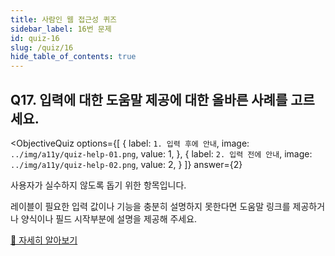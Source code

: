 ```yaml
---
title: 사람인 웹 접근성 퀴즈
sidebar_label: 16번 문제
id: quiz-16
slug: /quiz/16
hide_table_of_contents: true
---
```


## Q17. 입력에 대한 도움말 제공에 대한 올바른 사례를 고르세요.


<ObjectiveQuiz
  options={[
    {
      label: `1. 입력 후에 안내`,
      image: `../img/a11y/quiz-help-01.png`,
      value: 1,
    },
    {
      label: `2. 입력 전에 안내`,
      image: `../img/a11y/quiz-help-02.png`,
      value: 2,
    }
  ]}
  answer={2}
>
  <Correct>
    <p>사용자가 실수하지 않도록 돕기 위한 항목입니다.</p>
    <p>레이블이 필요한 입력 값이나 기능을 충분히 설명하지 못한다면 도움말 링크를 제공하거나 양식이나 필드 시작부분에 설명을 제공해 주세요.</p>
  </Correct>
  <a href="https://sri-fe1.notion.site/1bf608af03be4a9cb973e0696a737b2c">
    🔎 자세히 알아보기
  </a>
  
</ObjectiveQuiz>
